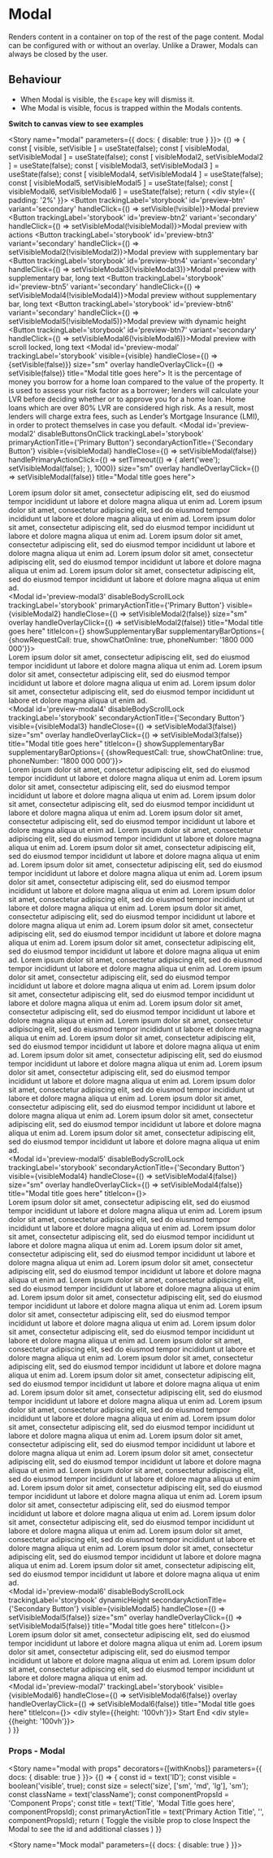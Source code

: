 


<Meta title="Components/Modal" component={Modal} />

# Modal

Renders content in a container on top of the rest of the page content. Modal can be configured with or without an overlay.
Unlike a Drawer, Modals can always be closed by the user.

## Behaviour

* When Modal is visible, the `Escape` key will dismiss it.
* Whe Modal is visible, focus is trapped within the Modals contents.

**Switch to canvas view to see examples**

<Story name="modal" parameters={{ docs: { disable: true } }}>
  {() => {
    const [ visible, setVisible ] = useState(false);
    const [ visibleModal, setVisibleModal ] = useState(false);
    const [ visibleModal2, setVisibleModal2 ] = useState(false);
    const [ visibleModal3, setVisibleModal3 ] = useState(false);
    const [ visibleModal4, setVisibleModal4 ] = useState(false);
    const [ visibleModal5, setVisibleModal5 ] = useState(false);
    const [ visibleModal6, setVisibleModal6 ] = useState(false);
    return (
      <div style={{ padding: '2%' }}>
        <FluidContainer>
          <Row>
            <Column xs={4} sm={4} md={4} lg={4}>
              <Button trackingLabel='storybook' id='preview-btn' variant='secondary' handleClick={() => setVisible(!visible)}>Modal preview</Button>
            </Column>
            <Column xs={4} sm={4} md={4} lg={4}>
              <Button trackingLabel='storybook' id='preview-btn2' variant='secondary' handleClick={() => setVisibleModal(!visibleModal)}>Modal preview with actions</Button>
            </Column>
            <Column xs={4} sm={4} md={4} lg={4}>
              <Button trackingLabel='storybook' id='preview-btn3' variant='secondary' handleClick={() => setVisibleModal2(!visibleModal2)}>Modal preview with supplementary bar</Button>
            </Column>
            <Column xs={4} sm={4} md={4} lg={4}>
              <Button trackingLabel='storybook' id='preview-btn4' variant='secondary' handleClick={() => setVisibleModal3(!visibleModal3)}>Modal preview with supplementary bar, long text</Button>
            </Column>
            <Column xs={4} sm={4} md={4} lg={4}>
              <Button trackingLabel='storybook' id='preview-btn5' variant='secondary' handleClick={() => setVisibleModal4(!visibleModal4)}>Modal preview without supplementary bar, long text</Button>
            </Column>
            <Column xs={4} sm={4} md={4} lg={4}>
              <Button trackingLabel='storybook' id='preview-btn6' variant='secondary' handleClick={() => setVisibleModal5(!visibleModal5)}>Modal preview with dynamic height</Button>
            </Column>
            <Column xs={4} sm={4} md={4} lg={4}>
              <Button trackingLabel='storybook' id='preview-btn7' variant='secondary' handleClick={() => setVisibleModal6(!visibleModal6)}>Modal preview with scroll locked, long text</Button>
            </Column>
            <Modal id='preview-modal' trackingLabel='storybook' visible={visible} handleClose={() => {setVisible(false)}} size="sm" overlay handleOverlayClick={() => setVisible(false)} title="Modal title goes here">
              <Typography variant="body1"> It is the percentage of money you borrow for a home loan compared to the value of the property. It is used to assess your risk factor as a borrower; lenders will calculate your LVR before deciding whether or to approve you for a home loan. Home loans which are over 80% LVR are considered high risk. As a result, most lenders will charge extra fees, such as Lender’s Mortgage Insurance (LMI), in order to protect themselves in case you default.</Typography>
            </Modal>
           <Modal id='preview-modal2' disableButtonsOnClick trackingLabel='storybook' primaryActionTitle={'Primary Button'} secondaryActionTitle={'Secondary Button'} visible={visibleModal} handleClose={() => setVisibleModal(false)} handlePrimaryActionClick={() =>         setTimeout(() => {
                                                                                                                                                                                                                                                            alert('wee');
                                                                                                                                                                                                                                                            setVisibleModal(false);
                                                                                                                                                                                                                                                          }, 1000)} size="sm" overlay handleOverlayClick={() => setVisibleModal(false)}  title="Modal title goes here">
             <div>
                <Typography variant="body1"> Lorem ipsum dolor sit amet, consectetur adipiscing elit, sed do eiusmod tempor incididunt ut labore et dolore magna aliqua ut enim ad. Lorem ipsum dolor sit amet, consectetur adipiscing elit, sed do eiusmod tempor incididunt ut labore et dolore magna aliqua ut enim ad. Lorem ipsum dolor sit amet, consectetur adipiscing elit, sed do eiusmod tempor incididunt ut labore et dolore magna aliqua ut enim ad.</Typography>
                <Typography variant="body1"> Lorem ipsum dolor sit amet, consectetur adipiscing elit, sed do eiusmod tempor incididunt ut labore et dolore magna aliqua ut enim ad. Lorem ipsum dolor sit amet, consectetur adipiscing elit, sed do eiusmod tempor incididunt ut labore et dolore magna aliqua ut enim ad. Lorem ipsum dolor sit amet, consectetur adipiscing elit, sed do eiusmod tempor incididunt ut labore et dolore magna aliqua ut enim ad.</Typography>
              </div>
            </Modal>
            <Modal id='preview-modal3' disableBodyScrollLock trackingLabel='storybook' primaryActionTitle={'Primary Button'} visible={visibleModal2} handleClose={() => setVisibleModal2(false)} size="sm" overlay handleOverlayClick={() => setVisibleModal2(false)}  title="Modal title goes here" titleIcon={<FontAwesomeIcon icon={faLightbulb}/>} showSupplementaryBar supplementaryBarOptions={ {showRequestCall: true, showChatOnline: true, phoneNumber: '1800 000 000'}}>
             <div>
                <Typography variant="body1"> Lorem ipsum dolor sit amet, consectetur adipiscing elit, sed do eiusmod tempor incididunt ut labore et dolore magna aliqua ut enim ad. Lorem ipsum dolor sit amet, consectetur adipiscing elit, sed do eiusmod tempor incididunt ut labore et dolore magna aliqua ut enim ad. Lorem ipsum dolor sit amet, consectetur adipiscing elit, sed do eiusmod tempor incididunt ut labore et dolore magna aliqua ut enim ad.</Typography>
              </div>
            </Modal>
            <Modal id='preview-modal4' disableBodyScrollLock trackingLabel='storybook' secondaryActionTitle={'Secondary Button'} visible={visibleModal3} handleClose={() => setVisibleModal3(false)} size="sm" overlay handleOverlayClick={() => setVisibleModal3(false)}  title="Modal title goes here" titleIcon={<FontAwesomeIcon icon={faLightbulb}/>} showSupplementaryBar supplementaryBarOptions={ {showRequestCall: true, showChatOnline: true, phoneNumber: '1800 000 000'}}>
             <div>
                <Typography variant="body1"> Lorem ipsum dolor sit amet, consectetur adipiscing elit, sed do eiusmod tempor incididunt ut labore et dolore magna aliqua ut enim ad. Lorem ipsum dolor sit amet, consectetur adipiscing elit, sed do eiusmod tempor incididunt ut labore et dolore magna aliqua ut enim ad. Lorem ipsum dolor sit amet, consectetur adipiscing elit, sed do eiusmod tempor incididunt ut labore et dolore magna aliqua ut enim ad.</Typography>
                <Typography variant="body1"> Lorem ipsum dolor sit amet, consectetur adipiscing elit, sed do eiusmod tempor incididunt ut labore et dolore magna aliqua ut enim ad. Lorem ipsum dolor sit amet, consectetur adipiscing elit, sed do eiusmod tempor incididunt ut labore et dolore magna aliqua ut enim ad. Lorem ipsum dolor sit amet, consectetur adipiscing elit, sed do eiusmod tempor incididunt ut labore et dolore magna aliqua ut enim ad.</Typography>
                <Typography variant="body1"> Lorem ipsum dolor sit amet, consectetur adipiscing elit, sed do eiusmod tempor incididunt ut labore et dolore magna aliqua ut enim ad. Lorem ipsum dolor sit amet, consectetur adipiscing elit, sed do eiusmod tempor incididunt ut labore et dolore magna aliqua ut enim ad. Lorem ipsum dolor sit amet, consectetur adipiscing elit, sed do eiusmod tempor incididunt ut labore et dolore magna aliqua ut enim ad.</Typography>
                <Typography variant="body1"> Lorem ipsum dolor sit amet, consectetur adipiscing elit, sed do eiusmod tempor incididunt ut labore et dolore magna aliqua ut enim ad. Lorem ipsum dolor sit amet, consectetur adipiscing elit, sed do eiusmod tempor incididunt ut labore et dolore magna aliqua ut enim ad. Lorem ipsum dolor sit amet, consectetur adipiscing elit, sed do eiusmod tempor incididunt ut labore et dolore magna aliqua ut enim ad.</Typography>
                <Typography variant="body1"> Lorem ipsum dolor sit amet, consectetur adipiscing elit, sed do eiusmod tempor incididunt ut labore et dolore magna aliqua ut enim ad. Lorem ipsum dolor sit amet, consectetur adipiscing elit, sed do eiusmod tempor incididunt ut labore et dolore magna aliqua ut enim ad. Lorem ipsum dolor sit amet, consectetur adipiscing elit, sed do eiusmod tempor incididunt ut labore et dolore magna aliqua ut enim ad.</Typography>
                <Typography variant="body1"> Lorem ipsum dolor sit amet, consectetur adipiscing elit, sed do eiusmod tempor incididunt ut labore et dolore magna aliqua ut enim ad. Lorem ipsum dolor sit amet, consectetur adipiscing elit, sed do eiusmod tempor incididunt ut labore et dolore magna aliqua ut enim ad. Lorem ipsum dolor sit amet, consectetur adipiscing elit, sed do eiusmod tempor incididunt ut labore et dolore magna aliqua ut enim ad.</Typography>
                <Typography variant="body1"> Lorem ipsum dolor sit amet, consectetur adipiscing elit, sed do eiusmod tempor incididunt ut labore et dolore magna aliqua ut enim ad. Lorem ipsum dolor sit amet, consectetur adipiscing elit, sed do eiusmod tempor incididunt ut labore et dolore magna aliqua ut enim ad. Lorem ipsum dolor sit amet, consectetur adipiscing elit, sed do eiusmod tempor incididunt ut labore et dolore magna aliqua ut enim ad.</Typography>
                <Typography variant="body1"> Lorem ipsum dolor sit amet, consectetur adipiscing elit, sed do eiusmod tempor incididunt ut labore et dolore magna aliqua ut enim ad. Lorem ipsum dolor sit amet, consectetur adipiscing elit, sed do eiusmod tempor incididunt ut labore et dolore magna aliqua ut enim ad. Lorem ipsum dolor sit amet, consectetur adipiscing elit, sed do eiusmod tempor incididunt ut labore et dolore magna aliqua ut enim ad.</Typography>
              </div>
            </Modal>
            <Modal id='preview-modal5' disableBodyScrollLock trackingLabel='storybook' secondaryActionTitle={'Secondary Button'} visible={visibleModal4} handleClose={() => setVisibleModal4(false)} size="sm" overlay handleOverlayClick={() => setVisibleModal4(false)}  title="Modal title goes here" titleIcon={<FontAwesomeIcon icon={faLightbulb}/>}>
             <div>
                <Typography variant="body1"> Lorem ipsum dolor sit amet, consectetur adipiscing elit, sed do eiusmod tempor incididunt ut labore et dolore magna aliqua ut enim ad. Lorem ipsum dolor sit amet, consectetur adipiscing elit, sed do eiusmod tempor incididunt ut labore et dolore magna aliqua ut enim ad. Lorem ipsum dolor sit amet, consectetur adipiscing elit, sed do eiusmod tempor incididunt ut labore et dolore magna aliqua ut enim ad.</Typography>
                <Typography variant="body1"> Lorem ipsum dolor sit amet, consectetur adipiscing elit, sed do eiusmod tempor incididunt ut labore et dolore magna aliqua ut enim ad. Lorem ipsum dolor sit amet, consectetur adipiscing elit, sed do eiusmod tempor incididunt ut labore et dolore magna aliqua ut enim ad. Lorem ipsum dolor sit amet, consectetur adipiscing elit, sed do eiusmod tempor incididunt ut labore et dolore magna aliqua ut enim ad.</Typography>
                <Typography variant="body1"> Lorem ipsum dolor sit amet, consectetur adipiscing elit, sed do eiusmod tempor incididunt ut labore et dolore magna aliqua ut enim ad. Lorem ipsum dolor sit amet, consectetur adipiscing elit, sed do eiusmod tempor incididunt ut labore et dolore magna aliqua ut enim ad. Lorem ipsum dolor sit amet, consectetur adipiscing elit, sed do eiusmod tempor incididunt ut labore et dolore magna aliqua ut enim ad.</Typography>
                <Typography variant="body1"> Lorem ipsum dolor sit amet, consectetur adipiscing elit, sed do eiusmod tempor incididunt ut labore et dolore magna aliqua ut enim ad. Lorem ipsum dolor sit amet, consectetur adipiscing elit, sed do eiusmod tempor incididunt ut labore et dolore magna aliqua ut enim ad. Lorem ipsum dolor sit amet, consectetur adipiscing elit, sed do eiusmod tempor incididunt ut labore et dolore magna aliqua ut enim ad.</Typography>
                <Typography variant="body1"> Lorem ipsum dolor sit amet, consectetur adipiscing elit, sed do eiusmod tempor incididunt ut labore et dolore magna aliqua ut enim ad. Lorem ipsum dolor sit amet, consectetur adipiscing elit, sed do eiusmod tempor incididunt ut labore et dolore magna aliqua ut enim ad. Lorem ipsum dolor sit amet, consectetur adipiscing elit, sed do eiusmod tempor incididunt ut labore et dolore magna aliqua ut enim ad.</Typography>
                <Typography variant="body1"> Lorem ipsum dolor sit amet, consectetur adipiscing elit, sed do eiusmod tempor incididunt ut labore et dolore magna aliqua ut enim ad. Lorem ipsum dolor sit amet, consectetur adipiscing elit, sed do eiusmod tempor incididunt ut labore et dolore magna aliqua ut enim ad. Lorem ipsum dolor sit amet, consectetur adipiscing elit, sed do eiusmod tempor incididunt ut labore et dolore magna aliqua ut enim ad.</Typography>
                <Typography variant="body1"> Lorem ipsum dolor sit amet, consectetur adipiscing elit, sed do eiusmod tempor incididunt ut labore et dolore magna aliqua ut enim ad. Lorem ipsum dolor sit amet, consectetur adipiscing elit, sed do eiusmod tempor incididunt ut labore et dolore magna aliqua ut enim ad. Lorem ipsum dolor sit amet, consectetur adipiscing elit, sed do eiusmod tempor incididunt ut labore et dolore magna aliqua ut enim ad.</Typography>
                <Typography variant="body1"> Lorem ipsum dolor sit amet, consectetur adipiscing elit, sed do eiusmod tempor incididunt ut labore et dolore magna aliqua ut enim ad. Lorem ipsum dolor sit amet, consectetur adipiscing elit, sed do eiusmod tempor incididunt ut labore et dolore magna aliqua ut enim ad. Lorem ipsum dolor sit amet, consectetur adipiscing elit, sed do eiusmod tempor incididunt ut labore et dolore magna aliqua ut enim ad.</Typography>
              </div>
            </Modal>
            <Modal id='preview-modal6' disableBodyScrollLock trackingLabel='storybook' dynamicHeight secondaryActionTitle={'Secondary Button'} visible={visibleModal5} handleClose={() => setVisibleModal5(false)} size="sm" overlay handleOverlayClick={() => setVisibleModal5(false)}  title="Modal title goes here" titleIcon={<FontAwesomeIcon icon={faLightbulb}/>}>
              <div>
                <Typography variant="body1"> Lorem ipsum dolor sit amet, consectetur adipiscing elit, sed do eiusmod tempor incididunt ut labore et dolore magna aliqua ut enim ad. Lorem ipsum dolor sit amet, consectetur adipiscing elit, sed do eiusmod tempor incididunt ut labore et dolore magna aliqua ut enim ad. Lorem ipsum dolor sit amet, consectetur adipiscing elit, sed do eiusmod tempor incididunt ut labore et dolore magna aliqua ut enim ad.</Typography>
              </div>
            </Modal>
            <Modal id='preview-modal7' trackingLabel='storybook' visible={visibleModal6} handleClose={() => setVisibleModal6(false)} overlay handleOverlayClick={() => setVisibleModal6(false)}  title="Modal title goes here" titleIcon={<FontAwesomeIcon icon={faLightbulb}/>}>
              <div style={{height: '100vh'}}>
                <Typography variant="body1">Start</Typography>
              </div>
              <Typography variant="body1">End</Typography>
            </Modal>
          </Row>
        </FluidContainer>
        <div style={{height: '100vh'}}>
          <Footer />
        </div>
      </div>
    )
  }}
</Story>

### Props - Modal
<Props of={Modal} />

<Story name="modal with props" decorators={[withKnobs]} parameters={{ docs: { disable: true } }}>
  {() => {
    const id = text('ID');
    const visible = boolean('visible', true);
    const size = select('size', ['sm', 'md', 'lg'], 'sm');
    const className = text('className');
    const componentPropsId = 'Component Props';
    const title = text('Title', 'Modal Title goes here', componentPropsId);
    const primaryActionTitle = text('Primary Action Title', '', componentPropsId);
    return (
      <Modal id={id} visible={visible} className={className} size={size} title={title} primaryActionTitle={primaryActionTitle}>
        <Typography variant="body1">Toggle the visible prop to close</Typography>
        <Typography variant="body1">Inspect the Modal to see the id and additional classes</Typography>
      </Modal>
    )
  }}
</Story>

<Story name="Mock modal" parameters={{ docs: { disable: true } }}>
  <div style={{ padding: '2%' }}>
    <ModalView />
  </div>
</Story>

